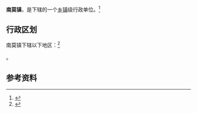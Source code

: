 {{中国乡级行政区|32/06/21/112/000}}

'''南莫镇'''，是{{PRC admin/fullname|32/06/21/112/000|3}}下辖的一个[[乡镇|乡镇]]级行政单位。<ref>{{PRC admin/ref sgc|{{PRC admin/parent|32/06/21/112/000}}}}</ref>

== 行政区划 ==

南莫镇下辖以下地区：<ref>{{PRC admin/ref sgc|32/06/21/112/000}}</ref>

{{PRC admin/children|32/06/21/112/000}}。

== 参考资料 ==

{{reflist}}

{{行政区划小作品}}
{{PRC admin/navcat|32/06/21/112/000}}